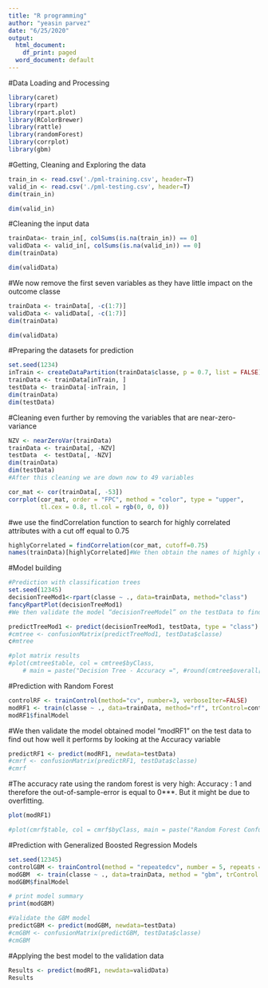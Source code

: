 ---
title: "R programming"
author: "yeasin parvez"
date: "6/25/2020"
output:
  html_document:
    df_print: paged
  word_document: default
---
#Data Loading and Processing
```{r}
library(caret)
library(rpart)
library(rpart.plot)
library(RColorBrewer)
library(rattle)
library(randomForest)
library(corrplot)
library(gbm)
```
#Getting, Cleaning and Exploring the data
```{r}
train_in <- read.csv('./pml-training.csv', header=T)
valid_in <- read.csv('./pml-testing.csv', header=T)
dim(train_in)
```
```{r}
dim(valid_in)
```
#Cleaning the input data
```{r}
trainData<- train_in[, colSums(is.na(train_in)) == 0]
validData <- valid_in[, colSums(is.na(valid_in)) == 0]
dim(trainData)
```
```{r}
dim(validData)
```
#We now remove the first seven variables as they have little impact on the outcome classe
```{r}
trainData <- trainData[, -c(1:7)]
validData <- validData[, -c(1:7)]
dim(trainData)
```
```{r}
dim(validData)
```
#Preparing the datasets for prediction
```{r}
set.seed(1234) 
inTrain <- createDataPartition(trainData$classe, p = 0.7, list = FALSE)
trainData <- trainData[inTrain, ]
testData <- trainData[-inTrain, ]
dim(trainData)
dim(testData)
```
#Cleaning even further by removing the variables that are near-zero-variance
```{r}
NZV <- nearZeroVar(trainData)
trainData <- trainData[, -NZV]
testData  <- testData[, -NZV]
dim(trainData)
dim(testData)
#After this cleaning we are down now to 49 variables
```
```{r}
cor_mat <- cor(trainData[, -53])
corrplot(cor_mat, order = "FPC", method = "color", type = "upper", 
         tl.cex = 0.8, tl.col = rgb(0, 0, 0))
```
#we use the findCorrelation function to search for highly correlated attributes with a cut off equal to 0.75
```{r}
highlyCorrelated = findCorrelation(cor_mat, cutoff=0.75)
names(trainData)[highlyCorrelated]#We then obtain the names of highly correlated attributes
```
#Model building
```{r}
#Prediction with classification trees
set.seed(12345)
decisionTreeMod1<-rpart(classe ~ ., data=trainData, method="class")
fancyRpartPlot(decisionTreeMod1)
#We then validate the model “decisionTreeModel” on the testData to find out how well it performs by looking at the accuracy variable
```
```{r}
predictTreeMod1 <- predict(decisionTreeMod1, testData, type = "class")
#cmtree <- confusionMatrix(predictTreeMod1, testData$classe)
c#mtree
```
```{r}
#plot matrix results
#plot(cmtree$table, col = cmtree$byClass, 
    # main = paste("Decision Tree - Accuracy =", #round(cmtree$overall['Accuracy'], 4)))
```
#Prediction with Random Forest
```{r}
controlRF <- trainControl(method="cv", number=3, verboseIter=FALSE)
modRF1 <- train(classe ~ ., data=trainData, method="rf", trControl=controlRF)
modRF1$finalModel
```
#We then validate the model obtained model “modRF1” on the test data to find out how well it performs by looking at the Accuracy variable
```{r}
predictRF1 <- predict(modRF1, newdata=testData)
#cmrf <- confusionMatrix(predictRF1, testData$classe)
#cmrf
```
#The accuracy rate using the random forest is very high: Accuracy : 1 and therefore the out-of-sample-error is equal to 0***. But it might be due to overfitting.
```{r}
plot(modRF1)
```
```{r}
#plot(cmrf$table, col = cmrf$byClass, main = paste("Random Forest Confusion Matrix: Accuracy =", round(cmrf$overall['Accuracy'], 4)))
```
#Prediction with Generalized Boosted Regression Models
```{r}
set.seed(12345)
controlGBM <- trainControl(method = "repeatedcv", number = 5, repeats = 1)
modGBM  <- train(classe ~ ., data=trainData, method = "gbm", trControl = controlGBM, verbose = FALSE)
modGBM$finalModel
```
```{r}
# print model summary
print(modGBM)
```
```{r}
#Validate the GBM model
predictGBM <- predict(modGBM, newdata=testData)
#cmGBM <- confusionMatrix(predictGBM, testData$classe)
#cmGBM
```
#Applying the best model to the validation data
```{r}
Results <- predict(modRF1, newdata=validData)
Results
```



